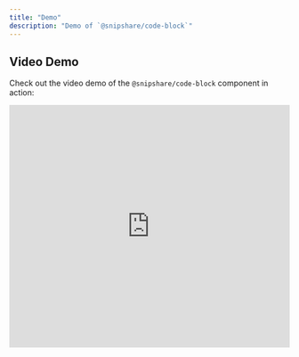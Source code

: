 ```yaml
---
title: "Demo"
description: "Demo of `@snipshare/code-block`"
---
```


## Video Demo

Check out the video demo of the `@snipshare/code-block` component in action:

<iframe
  width="100%"
  height="436"
  src="https://github.com/joaopcm/snipshare/assets/58827242/882d85d4-7deb-45ae-89bb-33a6e2245f44"
  title="@snipshare/code-block Demo"
  frameBorder="0"
  allow="accelerometer; autoplay; clipboard-write; encrypted-media; gyroscope; picture-in-picture"
  allowFullScreen
/>

## Live Demo

Explore the live demo of the `@snipshare/code-block` component:

<Card title="Styled, live demo" icon="link" href="https://www.jopcmelo.dev/projects/showcases/code-block" target="_blank">
  Click here to see the live demo.
</Card>

The live demo showcases the component's functionality and styling in a real-world scenario.

## Styled, Customized Example

The following example uses [TailwindCSS](https://tailwindcss.com/docs/installation) and [@shadcn/ui](https://ui.shadcn.com/docs/installation):

<CodeGroup>
```tsx components/my-code-block.tsx
import React, { useEffect, useRef } from 'react'
import { Loader2, RocketIcon } from 'lucide-react'
import {
  CodeEditorProvider,
  CodeBlock,
  useCodeEditor,
} from '@snipshare/code-block'

import { cn } from '@/lib/utils'
import { buttonVariants } from './ui/button'

const editorTheme = {
  base: 'vs-dark',
  inherit: true,
  rules: [],
  colors: {
    'editor.background': '#0E0E10',
  },
}

export const MyCodeBlock: React.FC = () => {
  const { isRunning, output } = useCodeEditor()
  const scrollRef = useRef<HTMLDivElement>(null)

  useEffect(() => {
    if (scrollRef.current) {
      scrollRef.current.scrollTop = scrollRef.current.scrollHeight
    }
  }, [output])

  return (
    <div className="flex flex-col gap-4">
      <div
        className={cn(
          'rounded-3xl border border-zinc-200/10 bg-[#0E0E10] shadow-inner transition-all duration-500 ease-in-out',
          {
            'before:animate-rotate relative grid h-full w-full rounded-3xl bg-[linear-gradient(var(--rotate),var(--tw-gradient-from)_33%,rgb(37_99_235)_66%,var(--tw-gradient-to))] from-purple-500 via-blue-600 to-pink-500 p-2 ring-1 ring-gray-900/5 before:absolute before:inset-0 before:z-0 before:h-full before:w-full before:bg-[linear-gradient(var(--rotate),var(--tw-gradient-from)_33%,rgb(37_99_235)_66%,var(--tw-gradient-to))] before:from-purple-500 before:via-blue-600 before:to-pink-500 before:blur-2xl before:transition-all':
              isRunning,
          }
        )}
      >
        <div
          className={cn(
            'z-10 h-full w-full rounded-3xl bg-[#0E0E10] px-4 transition-all duration-500 ease-in-out',
            {
              'rounded-2xl': isRunning,
            }
          )}
        >
          <CodeBlockEditor
            className="mt-[1px]"
            height={1080}
            width="99%"
            options={{
              cursorSmoothCaretAnimation: 'on',
              lineDecorationsWidth: 0,
              lineNumbers: 'off',
              fontSize: 14,
              padding: {
                top: 32,
                bottom: 32,
              },
              scrollbar: {
                vertical: 'hidden',
                horizontal: 'hidden',
              },
              cursorBlinking: 'smooth',
              renderLineHighlight: 'none',
            }}
            theme={editorTheme}
          />

          <CodeBlock.ControlButton
            className={cn(
              buttonVariants({
                variant: isRunning ? 'destructive' : 'default',
              }),
              'relative -top-6 right-2 float-right rounded-2xl text-white',
              {
                'bg-teal-600 hover:bg-teal-500': !isRunning,
              }
            )}
          >
            {isRunning ? (
              <Loader2 className="mr-3 h-4 w-4 animate-spin" />
            ) : (
              <RocketIcon className="mr-3 h-4 w-4" />
            )}

            {isRunning ? 'Stop running' : 'Run code'}
          </CodeBlock.ControlButton>
        </div>
      </div>

      {output.length > 0 && (
        <div
          ref={scrollRef}
          className="z-10 flex max-h-[24rem] w-full flex-col overflow-auto whitespace-pre rounded-3xl border border-zinc-200/10 bg-[#0E0E10] p-4 font-mono text-xs text-zinc-400 shadow-inner"
        >
          {output.map((line, index) => (
            <span
              key={index}
              dangerouslySetInnerHTML={{ __html: line }}
              className="animate-in fade-in-50 block duration-500"
            />
          ))}
        </div>
      )}
    </div>
  )
}
```

```tsx components/ui/button.tsx
import * as React from 'react'
import { Slot } from '@radix-ui/react-slot'
import { cva } from 'class-variance-authority'

import { cn } from '@/lib/utils'

const buttonVariants = cva(
  'inline-flex items-center justify-center whitespace-nowrap rounded-md text-sm font-medium ring-offset-background transition-colors focus-visible:outline-none focus-visible:ring-2 focus-visible:ring-ring focus-visible:ring-offset-2 disabled:pointer-events-none disabled:opacity-50',
  {
    variants: {
      variant: {
        default: 'bg-primary text-primary-foreground hover:bg-primary/90',
        destructive:
          'bg-destructive text-destructive-foreground hover:bg-destructive/90',
        outline:
          'border border-input bg-background hover:bg-accent hover:text-accent-foreground',
        secondary:
          'bg-secondary text-secondary-foreground hover:bg-secondary/80',
        ghost: 'hover:bg-accent hover:text-accent-foreground',
        link: 'text-primary underline-offset-4 hover:underline',
      },
      size: {
        default: 'h-10 px-4 py-2',
        sm: 'h-9 rounded-md px-3',
        lg: 'h-11 rounded-md px-8',
        icon: 'h-10 w-10',
      },
    },
    defaultVariants: {
      variant: 'default',
      size: 'default',
    },
  }
)

const Button = React.forwardRef(
  ({ className, variant, size, asChild = false, ...props }, ref) => {
    const Comp = asChild ? Slot : 'button'
    return (
      <Comp
        className={cn(buttonVariants({ variant, size, className }))}
        ref={ref}
        {...props}
      />
    )
  }
)
Button.displayName = 'Button'

export { Button, buttonVariants }
```

```ts lib/utils/index.ts
import { clsx } from 'clsx'
import { twMerge } from 'tailwind-merge'

import type { ClassValue } from 'clsx'

export function cn(...inputs: ClassValue[]) {
  return twMerge(clsx(inputs))
}
```

```ts tailwind.config.ts
const config = {
  theme: {
    extend: {
      keyframes: {
        rotate: {
          '0%': {
            '--rotate': '0deg',
          },
          '100%': {
            '--rotate': '360deg',
          },
        },
      },
      animation: {
        rotate: 'rotate 5s linear infinite',
      },
    },
  },
}
```
</CodeGroup>